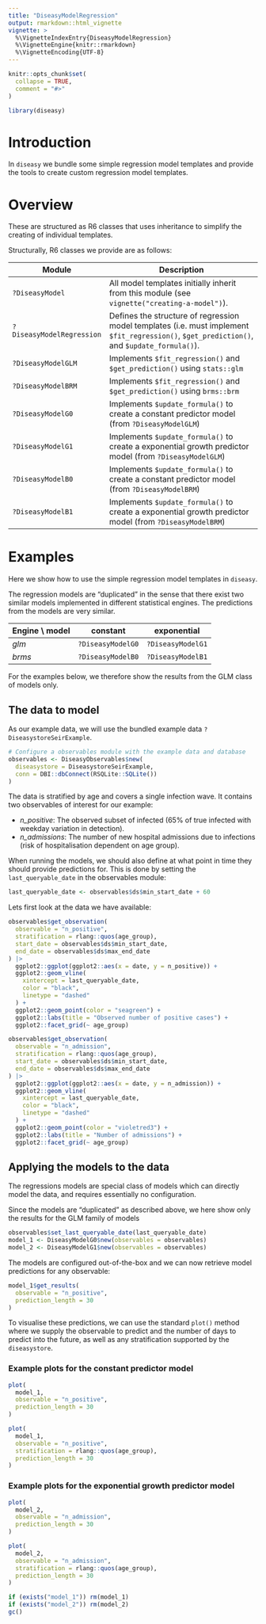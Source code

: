 ```yaml
---
title: "DiseasyModelRegression"
output: rmarkdown::html_vignette
vignette: >
  %\VignetteIndexEntry{DiseasyModelRegression}
  %\VignetteEngine{knitr::rmarkdown}
  %\VignetteEncoding{UTF-8}
---
```


```r
knitr::opts_chunk$set(
  collapse = TRUE,
  comment = "#>"
)
```

```r
library(diseasy)
```

# Introduction
In `diseasy` we bundle some simple regression model templates and provide the tools to create custom regression
model templates.

# Overview
These are structured as R6 classes that uses inheritance to simplify the creating of individual templates.

Structurally, R6 classes we provide are as follows:

| Module                   | Description                                                           |
|------------------------- | --------------------------------------------------------------------- |
|`?DiseasyModel`           | All model templates initially inherit from this module (see `vignette("creating-a-model")`). |
|`?DiseasyModelRegression` | Defines the structure of regression model templates (i.e. must implement `$fit_regression()`, `$get_prediction()`, and `$update_formula()`). |
|`?DiseasyModelGLM`        | Implements `$fit_regression()` and `$get_prediction()` using `stats::glm` |
|`?DiseasyModelBRM`        | Implements `$fit_regression()` and `$get_prediction()` using `brms::brm`  |
|`?DiseasyModelG0`         | Implements `$update_formula()` to create a constant predictor model (from `?DiseasyModelGLM`) |
|`?DiseasyModelG1`         | Implements `$update_formula()` to create a exponential growth predictor model (from `?DiseasyModelGLM`) |
|`?DiseasyModelB0`         | Implements `$update_formula()` to create a constant predictor model (from `?DiseasyModelBRM`) |
|`?DiseasyModelB1`         | Implements `$update_formula()` to create a exponential growth predictor model (from `?DiseasyModelBRM`) |

# Examples
Here we show how to use the simple regression model templates in `diseasy`.

The regression models are "duplicated" in the sense that there exist two similar
models implemented in different statistical engines. The predictions from the
models are very similar.

| Engine \\ model | constant          | exponential       |
|-----------------|-------------------|-------------------|
| *glm*           | `?DiseasyModelG0` | `?DiseasyModelG1` |
| *brms*          | `?DiseasyModelB0` | `?DiseasyModelB1` |

For the examples below, we therefore show the results from the GLM class of models only.


## The data to model
As our example data, we will use the bundled example data `?DiseasystoreSeirExample`.

```r
# Configure a observables module with the example data and database
observables <- DiseasyObservables$new(
  diseasystore = DiseasystoreSeirExample,
  conn = DBI::dbConnect(RSQLite::SQLite())
)
```

The data is stratified by age and covers a single infection wave.
It contains two observables of interest for our example:

- *n_positive*: The observed subset of infected
  (65% of true infected with weekday variation in detection).
- *n_admissions*: The number of new hospital admissions due to infections
  (risk of hospitalisation dependent on age group).

When running the models, we should also define at what point in time they should provide predictions for.
This is done by setting the `last_queryable_date` in the observables module:

```r
last_queryable_date <- observables$ds$min_start_date + 60
```

Lets first look at the data we have available:
```r
observables$get_observation(
  observable = "n_positive",
  stratification = rlang::quos(age_group),
  start_date = observables$ds$min_start_date,
  end_date = observables$ds$max_end_date
) |>
  ggplot2::ggplot(ggplot2::aes(x = date, y = n_positive)) +
  ggplot2::geom_vline(
    xintercept = last_queryable_date,
    color = "black",
    linetype = "dashed"
  ) +
  ggplot2::geom_point(color = "seagreen") +
  ggplot2::labs(title = "Observed number of positive cases") +
  ggplot2::facet_grid(~ age_group)
```

```r
observables$get_observation(
  observable = "n_admission",
  stratification = rlang::quos(age_group),
  start_date = observables$ds$min_start_date,
  end_date = observables$ds$max_end_date
) |>
  ggplot2::ggplot(ggplot2::aes(x = date, y = n_admission)) +
  ggplot2::geom_vline(
    xintercept = last_queryable_date,
    color = "black",
    linetype = "dashed"
  ) +
  ggplot2::geom_point(color = "violetred3") +
  ggplot2::labs(title = "Number of admissions") +
  ggplot2::facet_grid(~ age_group)
```

## Applying the models to the data
The regressions models are special class of models which can directly model the data,
and requires essentially no configuration.

Since the models are "duplicated" as described above, we here show only the results
for the GLM family of models

```r
observables$set_last_queryable_date(last_queryable_date)
model_1 <- DiseasyModelG0$new(observables = observables)
model_2 <- DiseasyModelG1$new(observables = observables)
```

The models are configured out-of-the-box and we can now retrieve model predictions for any observable:
```r
model_1$get_results(
  observable = "n_positive",
  prediction_length = 30
)
```

To visualise these predictions, we can use the standard `plot()` method where we supply the observable to
predict and the number of days to predict into the future, as well as any stratification supported by the `diseasystore`.

### Example plots for the constant predictor model
```r
plot(
  model_1,
  observable = "n_positive",
  prediction_length = 30
)
```

```r
plot(
  model_1,
  observable = "n_positive",
  stratification = rlang::quos(age_group),
  prediction_length = 30
)
```

### Example plots for the exponential growth predictor model
```r
plot(
  model_2,
  observable = "n_admission",
  prediction_length = 30
)
```

```r
plot(
  model_2,
  observable = "n_admission",
  stratification = rlang::quos(age_group),
  prediction_length = 30
)
```

```r
if (exists("model_1")) rm(model_1)
if (exists("model_2")) rm(model_2)
gc()
```
